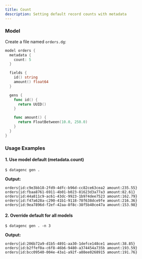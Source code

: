 ```yaml
---
title: Count
description: Setting default record counts with metadata
---
```



### Model

Create a file named `orders.dg`:

```go title="orders.dg"
model orders {
  metadata {
    count: 5
  }

  fields {
    id() string
    amount() float64
  }

  gens {
    func id() {
      return UUID()
    }

    func amount() {
      return FloatBetween(10.0, 250.0)
    }
  }
}
```

### Usage Examples

#### 1. Use model default (metadata.count)

```shell
$ datagenc gen .
```

**Output:**
```shell
orders{id:c9e3bb18-2fd9-4dfc-b96d-cc82ce63cea2 amount:235.55}
orders{id:fbaa8761-6911-4b01-b023-81623d3a77a3 amount:82.61}
orders{id:44a811c9-ac61-43dc-9923-1b974dee7523 amount:162.79}
orders{id:f47a628a-c290-41b1-9118-78f638dce9fe amount:216.36}
orders{id:9ea7896d-f2ef-42aa-8f8c-38f5b40ce47a amount:153.98}
```

#### 2. Override default for all models

```shell
$ datagenc gen . -n 3
```

**Output:**
```shell
orders{id:206b72a9-d1b5-4891-aa30-1defce148ce1 amount:38.85}
orders{id:b2ffef0a-c6f8-46b6-9480-a374454a735b amount:193.59}
orders{id:bcc09540-004e-43a1-a92f-a88ee0268915 amount:191.76}
```
